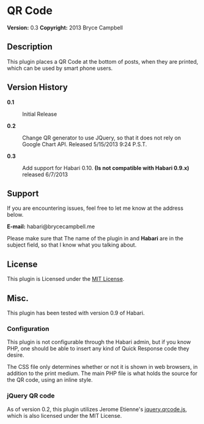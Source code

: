 = QR Code =
'''Version:''' 0.3
'''Copyright:''' 2013 Bryce Campbell

==Description== 

This plugin places a QR Code at the bottom of posts, when they are printed, which can be used by smart phone users.

== Version History ==

<dl>
<dt style="font-weight:bold">0.1</dt><dd>Initial Release</dd>
<dt style="font-weight:bold">0.2</dt><dd>Change QR generator to use JQuery, so that it does not rely on Google Chart API. Released 5/15/2013 9:24 P.S.T.</dd>
<dt style="font-weight:bold">0.3</dt><dd>Add support for Habari 0.10. <strong>(Is not compatible with Habari 0.9.x)</strong> released 6/7/2013</dd>
</dl>

== Support ==

If you are encountering issues, feel free to let me know at the address below.

'''E-mail:''' habari@brycecampbell.me

Please make sure that The name of the plugin in and '''Habari''' are in the subject field, so that I know what you talking about.

== License ==

This plugin is Licensed under the [http://opensource.org/licenses/MIT MIT License].

== Misc. ==

This plugin has been tested with version 0.9 of Habari.

=== Configuration ===

This plugin is not configurable through the Habari admin, but if you know PHP, one should be able to insert any kind of Quick Response code they desire.

The CSS file only determines whether or not it is shown in web browsers, in addition to the print medium. The main PHP file is what holds the source for the QR code, using an inline style.

=== jQuery QR code ===

As of version 0.2, this plugin utilizes Jerome Etienne's [https://github.com/jeromeetienne/jquery-qrcode jquery.qrcode.js], which is also licensed under the MIT License.

